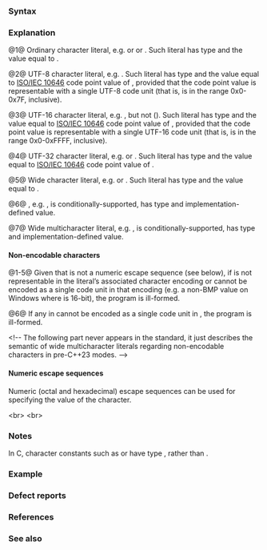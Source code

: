 {{title|Character literal}}
{{cpp/language/expressions/navbar}}

===Syntax===
{{sdsc begin}}
{{sdsc|num=1|{{ttb|'}}{{spar sep|c-char}}{{ttb|'}}}}
{{sdsc|num=2|notes={{mark since c++17}}|{{ttb|u8'}}{{spar sep|c-char}}{{ttb|'}}}}
{{sdsc|num=3|notes={{mark since c++11}}|{{ttb|u'}}{{spar sep|c-char}}{{ttb|'}}}}
{{sdsc|num=4|notes={{mark since c++11}}|{{ttb|U'}}{{spar sep|c-char}}{{ttb|'}}}}
{{sdsc|num=5|{{ttb|L'}}{{spar sep|c-char}}{{ttb|'}}}}
{{sdsc|num=6|{{ttb|'}}{{spar sep|c-char-sequence}}{{ttb|'}}}}
{{sdsc|num=7|notes={{mark until c++23}}|{{ttb|L'}}{{spar sep|c-char-sequence}}{{ttb|'}}}}
{{sdsc end}}

{{par begin}}
{{par|{{spar|c-char}}|either
* a {{spar|basic-c-char}}, 
* an escape sequence, as defined in {{rlp|escape|escape sequences}}
* a universal character name, as defined in {{rlp|escape|escape sequences}}}}
{{par|{{spar|basic-c-char}}|A character from the {{rev inl|until=c++23|{{rlp|charset#Basic source character set|basic source character set}}}}{{rev inl|since=c++23|{{rlp|charset#Translation character set|translation character set}}}}, except the single-quote {{c|'}}, backslash {{c|\}}, or new-line character}}
{{par|{{spar|c-char-sequence}}|two or more {{spar|c-char}}s}}
{{par end}}

===Explanation===
@1@ Ordinary character literal, e.g. {{c|'a'}} or {{c|'\n'}} or {{c|'\13'}}. Such literal has type {{c/core|char}} and the value equal to {{rev inl|until=c++23|the representation of {{spar|c-char}} in the {{rlp|charset#Execution character set (Old definition)|execution character set}}}}{{rev inl|since=c++23|the corresponding code point from {{rlp|charset#Code unit and literal encoding|ordinary literal encoding}}}}.

@2@ UTF-8 character literal, e.g. {{c|u8'a'}}. Such literal has type {{rev inl|until=c++20|{{c/core|char}}}}{{rev inl|since=c++20|{{c/core|char8_t}}}} and the value equal to [https://www.iso.org/standard/76835.html ISO/IEC 10646] code point value of {{spar|c-char}}, provided that the code point value is representable with a single UTF-8 code unit (that is, {{spar|c-char}} is in the range 0x0-0x7F, inclusive).

@3@ UTF-16 character literal, e.g. {{c|u'猫'}}, but not {{c|u'🍌'}} ({{c|u'\U0001f34c'}}). Such literal has type {{c/core|char16_t}} and the value equal to [https://www.iso.org/standard/76835.html ISO/IEC 10646] code point value of {{spar|c-char}}, provided that the code point value is representable with a single UTF-16 code unit (that is, {{spar|c-char}} is in the range 0x0-0xFFFF, inclusive).

@4@ UTF-32 character literal, e.g. {{c|U'猫'}} or {{c|U'🍌'}}. Such literal has type {{c/core|char32_t}} and the value equal to [https://www.iso.org/standard/76835.html ISO/IEC 10646] code point value of {{spar|c-char}}.

@5@ Wide character literal, e.g. {{c|L'β'}} or {{c|L'猫'}}. Such literal has type {{c/core|wchar_t}} and the value equal to {{rev inl|until=c++23|the value of {{spar|c-char}} in the execution wide character set}}{{rev inl|since=c++23|the corresponding code point from wide literal encoding}}.

@6@ {{rev inl|until=c++23|Ordinary multicharacter literal}}{{rev inl|since=c++23|Multicharacter literal}}, e.g. {{c|'AB'}}, is conditionally-supported, has type {{c/core|int}} and implementation-defined value.

@7@ Wide multicharacter literal, e.g. {{c|L'AB'}}, is conditionally-supported, has type {{c/core|wchar_t}} and implementation-defined value.

====Non-encodable characters====
@1-5@ Given that {{spar|c-char}} is not a numeric escape sequence (see below), if {{spar|c-char}} is not representable in the literal’s associated character encoding or cannot be encoded as a single code unit in that encoding (e.g. a non-BMP value on Windows where {{c/core|wchar_t}} is 16-bit), the program is ill-formed.

@6@ If any {{spar|c-char}} in {{spar|c-char-sequence}} cannot be encoded as a single code unit in {{rlp|charset#Code unit and literal encoding|ordinary literal encoding}}, the program is ill-formed.

&lt;!-- The following part never appears in the standard, it just describes the semantic of wide multicharacter literals regarding non-encodable characters in pre-C++23 modes. --&gt;
{{rrev|until=c++23|
@7@ If any {{spar|c-char}} in {{spar|c-char-sequence}} cannot be encoded as a single code unit in {{rlp|charset#Code unit and literal encoding|wide literal encoding}}, the program is ill-formed.
}}

====Numeric escape sequences====
Numeric (octal and hexadecimal) escape sequences can be used for specifying the value of the character.

{{rrev|since=c++23|
If the character literal contains only one numeric escape sequence, and the value specified by the escape sequence is representable by the unsigned version of its type, the character literal has the same value as the specified value (possibly after conversion to the character type).

A UTF-''N'' character literal can have any value representable by its type. If the value does not correspond to a valid Unicode code point, or if the its corresponding code point is not representable as single code unit in UTF-''N'', it can still be specified by a numeric escape sequence with the value. E.g. {{c|u8'\xff'}} is well-formed and equal to {{c|char8_t(0xFF)}}.
}}
&lt;br&gt;
{{rrev multi
|rev1=
If the value specified by a numeric escape sequence used in an ordinary or wide character literal is not representable by {{c/core|char}} or {{c/core|wchar_t}} respectively, the value of the character literal is implementation-defined.
|since2=c++23|rev2=
If the value specified by a numeric escape sequence used in an ordinary or wide character literal with one {{spar|c-char}} is representable by the unsigned version of the underlying type of {{c/core|char}} or {{c/core|wchar_t}} respectively, the value of the literal is the integer value of that unsigned integer type and the specified value converted to the type of the literal. Otherwise, the program is ill-formed.
}}
&lt;br&gt;
{{rrev|since=c++11|
If the value specified by a numeric escape sequence used in a UTF-''N'' character literal is not representable by the corresponding {{tt|char''N''_t}}, {{rev inl|until=c++17|the value of the character literal is implementation-defined}}{{rev inl|since=c++17|the program is ill-formed}}.
}}

===Notes===
{{cpp/language/multichar-literal-note|cpp}}

In C, character constants such as {{c|'a'}} or {{c|'\n'}} have type {{c/core|int}}, rather than {{c/core|char}}.

===Example===
{{example|code=
#include &lt;cstdint&gt;
#include &lt;iomanip&gt;
#include &lt;iostream&gt;
#include &lt;string_view&gt;

template&lt;typename CharT&gt;
void dump(std::string_view s, const CharT c)
{
    const uint8_t* data{reinterpret_cast&lt;const uint8_t*&gt;(&amp;c)};
    
    std::cout &lt;&lt; s &lt;&lt; " \t" &lt;&lt; std::hex
              &lt;&lt; std::uppercase &lt;&lt; std::setfill('0');
    
    for (auto i{0U}; i != sizeof(CharT); ++i)
        std::cout &lt;&lt; std::setw(2) &lt;&lt; static_cast&lt;unsigned&gt;(data[i]) &lt;&lt; ' ';
    
    std::cout &lt;&lt; '\n';
}

void print(std::string_view str = "") { std::cout &lt;&lt; str &lt;&lt; '\n'; }

int main()
{
    print("Ordinary character literals:");
    char c1 = 'a'; dump("'a'", c1);
    char c2 = '\x2a'; dump("'*'", c2);

    print("\n" "Ordinary multi-character literals:");
    int mc1 = 'ab'; dump("'ab'", mc1);       // implementation-defined
    int mc2 = 'abc'; dump("'abc'", mc2);     // implementation-defined

    print("\n" "UTF-8 character literals:");
    char8_t C1 = u8'a'; dump("u8'a'", C1);
//  char8_t C2 = u8'¢'; dump("u8'¢'", C2);   // error: ¢ maps to two UTF-8 code units
//  char8_t C3 = u8'猫'; dump("u8'猫'", C3); // error: 猫 maps to three UTF-8 code units
//  char8_t C4 = u8'🍌'; dump("u8'🍌'", C4); // error: 🍌 maps to four UTF-8 code units

    print("\n" "UTF-16 character literals:");
    char16_t uc1 = u'a'; dump("u'a'", uc1);
    char16_t uc2 = u'¢'; dump("u'¢'", uc2);
    char16_t uc3 = u'猫'; dump("u'猫'", uc3);
//  char16_t uc4 = u'🍌'; dump("u'🍌'", uc4); // error: 🍌 maps to two UTF-16 code units

    print("\n" "UTF-32 character literals:");
    char32_t Uc1 = U'a'; dump("U'a'", Uc1);
    char32_t Uc2 = U'¢'; dump("U'¢'", Uc2);
    char32_t Uc3 = U'猫'; dump("U'猫'", Uc3);
    char32_t Uc4 = U'🍌'; dump("U'🍌'", Uc4);

    print("\n" "Wide character literals:");
    wchar_t wc1 = L'a'; dump("L'a'", wc1);
    wchar_t wc2 = L'¢'; dump("L'¢'", wc2);
    wchar_t wc3 = L'猫'; dump("L'猫'", wc3);
    wchar_t wc4 = L'🍌'; dump("L'🍌'", wc4);  // unsupported on Windows since C++23
}
|p=true
|output=
Ordinary character literals:
'a' 	61 
'*' 	2A 

Ordinary multi-character literals:
'ab' 	62 61 00 00 
'abc' 	63 62 61 00 

UTF-8 character literals:
u8'a' 	61 

UTF-16 character literals:
u'a' 	61 00 
u'¢' 	A2 00 
u'猫' 	2B 73 

UTF-32 character literals:
U'a' 	61 00 00 00 
U'¢' 	A2 00 00 00 
U'猫' 	2B 73 00 00 
U'🍌' 	4C F3 01 00 

Wide character literals:
L'a' 	61 00 00 00 
L'¢' 	A2 00 00 00 
L'猫' 	2B 73 00 00 
L'🍌' 	4C F3 01 00 
}}

===Defect reports===
{{dr list begin}}
{{dr list item|wg=cwg|dr=912|std=C++98|before=non-encodable ordinary character literal was unspecified|after=specified as conditionally-supported}}
{{dr list item|wg=cwg|dr=1024|std=C++98|before=multicharacter literal was required to be supported|after=made conditionally-supported}}
{{dr list item|wg=cwg|dr=1656|std=C++98|before=the meaning of numeric escape sequence&lt;br&gt;in a character literal was unclear|after=specified}}
{{dr list item|paper=P1854R4|std=C++98|before=non-encodable character literals were conditionally-supported|after=the program is ill-formed}} 
{{dr list end}}

===References===
{{ref std c++23}}
{{ref std| section=5.13.3|title=Character literals|id=lex.ccon}}
{{ref std end}}
{{ref std c++20}}
{{ref std| section=5.13.3|title=Character literals|id=lex.ccon}}
{{ref std end}}
{{ref std c++17}}
{{ref std| section=5.13.3|title=Character literals|id=lex.ccon}}
{{ref std end}}
{{ref std c++14}}
{{ref std| section=2.14.3|title=Character literals|id=lex.ccon}}
{{ref std end}}
{{ref std c++11}}
{{ref std| section=2.14.3|title=Character literals|id=lex.ccon}}
{{ref std end}}
{{ref std c++03}}
{{ref std| section=2.13.2|title=Character literals|id=lex.ccon}}
{{ref std end}}
{{ref std c++98}}
{{ref std| section=2.13.2|title=Character literals|id=lex.ccon}}
{{ref std end}}

===See also===
{{dsc begin}}
{{dsc inc|cpp/language/dsc user literal}}
{{dsc see c|c/language/character constant|Character constant|nomono=true}}
{{dsc end}}

{{langlinks|de|es|fr|it|ja|pt|ru|zh}}